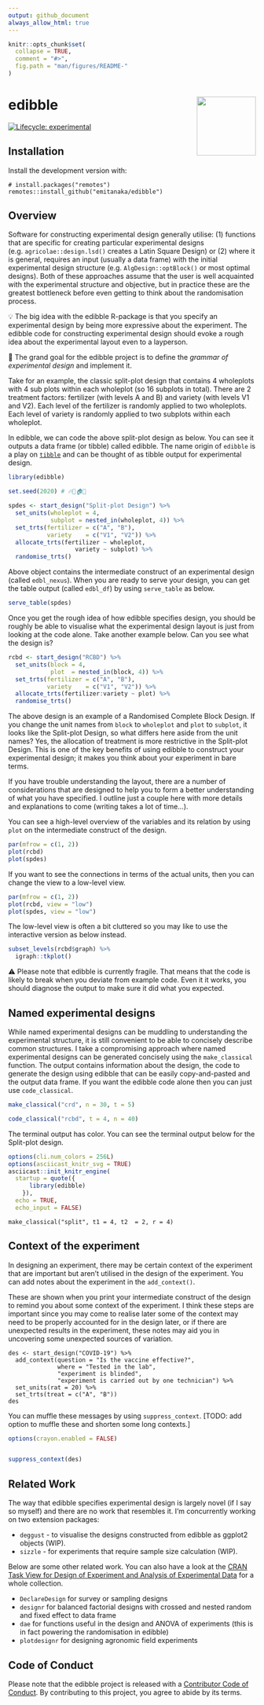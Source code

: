 ```yaml
---
output: github_document
always_allow_html: true
---
```


<!-- README.md is generated from README.Rmd. Please edit that file -->

```r
knitr::opts_chunk$set(
  collapse = TRUE,
  comment = "#>",
  fig.path = "man/figures/README-"
)
```
# edibble  <img src="man/figures/logo.png" align="right" alt="" width="120" />

<!-- badges: start -->
[![Lifecycle: experimental](https://img.shields.io/badge/lifecycle-experimental-orange.svg)](https://www.tidyverse.org/lifecycle/#experimental)
<!-- badges: end -->

## Installation

Install the development version with: 

```
# install.packages("remotes")
remotes::install_github("emitanaka/edibble")
```


## Overview

Software for constructing experimental design generally utilise: (1) functions that are specific for creating particular experimental designs (e.g. `agricolae::design.lsd()` creates a Latin Square Design) or (2) where it is general, requires an input (usually a data frame) with the initial experimental design structure (e.g. `AlgDesign::optBlock()` or most optimal designs). Both of these approaches assume that the user is well acquainted with the experimental structure and objective, but in practice these are the greatest bottleneck before even getting to think about the randomisation process. 

💡 The big idea with the edibble R-package is that you specify an experimental design by being more expressive about the experiment. The edibble code for constructing experimental design should evoke a rough idea about the experimental layout even to a layperson. 

🎯 The grand goal for the edibble project is to define the _grammar of experimental design_ and implement it. 

Take for an example, the classic split-plot design that contains 4 wholeplots with 4 sub plots within each wholeplot (so 16 subplots in total). There are 2 treatment factors: fertilizer (with levels A and B) and variety (with levels V1 and V2). Each level of the fertilizer is randomly applied to two wholeplots. Each level of variety is randomly applied to two subplots within each wholeplot. 

In edibble, we can code the above split-plot design as below. You can see it outputs a data frame (or tibble) called edibble. The name origin of `edibble` is a play on [`tibble`](https://tibble.tidyverse.org/) and can be thought of as tibble output for experimental design.

```r
library(edibble)

set.seed(2020) # 🔥🦠🏠😱

spdes <- start_design("Split-plot Design") %>% 
  set_units(wholeplot = 4,
            subplot = nested_in(wholeplot, 4)) %>% 
  set_trts(fertilizer = c("A", "B"),
           variety    = c("V1", "V2")) %>% 
  allocate_trts(fertilizer ~ wholeplot, 
                   variety ~ subplot) %>% 
  randomise_trts()
```

Above object contains the intermediate construct of an experimental design (called `edbl_nexus`). When you are ready to serve your design, you can get the table output (called `edbl_df`) by using `serve_table` as below.

```r
serve_table(spdes)
```

Once you get the rough idea of how edibble specifies design, you should be roughly be able to visualise what the experimental design layout is just from looking at the code alone. Take another example below. Can you see what the design is?

```r
rcbd <- start_design("RCBD") %>% 
  set_units(block = 4,
            plot  = nested_in(block, 4)) %>% 
  set_trts(fertilizer = c("A", "B"),
           variety    = c("V1", "V2")) %>% 
  allocate_trts(fertilizer:variety ~ plot) %>% 
  randomise_trts()
```

The above design is an example of a Randomised Complete Block Design. If you change the unit names from `block` to `wholeplot` and `plot` to `subplot`, it looks like the Split-plot Design, so what differs here aside from the unit names? Yes, the allocation of treatment is more restrictive in the Split-plot Design. This is one of the key benefits of using edibble to construct your experimental design; it makes you think about your experiment in bare terms.

If you have trouble understanding the layout, there are a number of considerations that are designed to help you to form a better understanding of what you have specified. I outline just a couple here with more details and explanations to come (writing takes a lot of time...).

You can see a high-level overview of the variables and its relation by using `plot` on the intermediate construct of the design.

```r
par(mfrow = c(1, 2))
plot(rcbd)
plot(spdes)
```

If you want to see the connections in terms of the actual units, then you can change the view to a low-level view. 

```r
par(mfrow = c(1, 2))
plot(rcbd, view = "low")
plot(spdes, view = "low")
```

The low-level view is often a bit cluttered so you may like to use the interactive version as below instead. 

```r
subset_levels(rcbd$graph) %>% 
  igraph::tkplot()
```

⚠️ Please note that edibble is currently fragile. That means that the code is likely to break when you deviate from example code. Even it it works, you should diagnose the output to make sure it did what you expected.

## Named experimental designs

While named experimental designs can be muddling to understanding the experimental structure, it is still convenient to be able to concisely describe common structures. I take a compromising approach where named experimental designs can be generated concisely using the `make_classical` function. The output contains information about the design, the code to generate the design using edibble that can be easily copy-and-pasted and the output data frame. If you want the edibble code alone then you can just use `code_classical`.

```r
make_classical("crd", n = 30, t = 5)

code_classical("rcbd", t = 4, n = 40)
```

The terminal output has color. You can see the terminal output below for the Split-plot design.

```r
options(cli.num_colors = 256L)
options(asciicast_knitr_svg = TRUE)
asciicast::init_knitr_engine(
  startup = quote({
      library(edibble)
    }),
  echo = TRUE,
  echo_input = FALSE)
```


```asciicast
make_classical("split", t1 = 4, t2  = 2, r = 4)
```

## Context of the experiment

In designing an experiment, there may be certain context of the experiment that are important but aren't utilised in the design of the experiment. You can add notes about the experiment in the `add_context()`. 

These are shown when you print your intermediate construct of the design to remind you about some context of the experiment. I think these steps are important since you may come to realise later some of the context may need to be properly accounted for in the design later, or if there are unexpected results in the experiment, these notes may aid you in uncovering some unexpected sources of variation.

```asciicast
des <- start_design("COVID-19") %>%
  add_context(question = "Is the vaccine effective?",
              where = "Tested in the lab",
              "experiment is blinded",
              "experiment is carried out by one technician") %>% 
  set_units(rat = 20) %>% 
  set_trts(treat = c("A", "B")) 
des
```

You can muffle these messages by using `suppress_context`. [TODO: add option to muffle these and shorten some long contexts.]

```r
options(crayon.enabled = FALSE)
```

```r
```

```r
suppress_context(des)
```



## Related Work

The way that edibble specifies experimental design is largely novel (if I say so myself) and there are no work that resembles it. I'm concurrently working on two extension packages:

* `deggust` - to visualise the designs constructed from edibble as ggplot2 objects (WIP). 
* `sizzle` - for experiments that require sample size calculation (WIP).


Below are some other related work. You can also have a look at the [CRAN Task View for Design of Experiment and Analysis of Experimental Data](https://cran.r-project.org/web/views/ExperimentalDesign.html) for a whole collection. 

* `DeclareDesign` for survey or sampling designs
* `designr` for balanced factorial designs with crossed and nested random and fixed effect to data frame
* `dae` for functions useful in the design and ANOVA of experiments (this is in fact powering the randomisation in edibble)
* `plotdesignr` for designing agronomic field experiments

## Code of Conduct

Please note that the edibble project is released with a [Contributor Code of Conduct](https://contributor-covenant.org/version/2/0/CODE_OF_CONDUCT.html).
By contributing to this project, you agree to abide by its terms.
